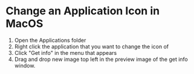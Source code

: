 # Change an Application Icon in MacOS

1) Open the Applications folder
2) Right click the application that you want to change the icon of
3) Click "Get info" in the menu that appears
4) Drag and drop new image top left in the preview image of the get info window.